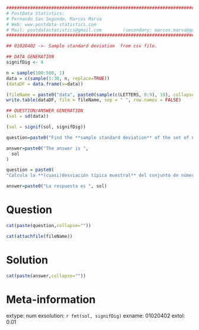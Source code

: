 
```r

################################################################################
# PostData Statistics: 
# Fernando San Segundo, Marcos Marva
# Web: www.postdata-statistics.com
# Mail: postdatastatistics@gmail.com        (secondary: marcos.marva@gmail.es)
################################################################################

## 01020402 ->- Sample standard deviation  from csv file.
```


```r
## DATA GENERATION
signifDig <- 4

n = sample(100:500, 1)
data = c(sample(1:30, n, replace=TRUE))
(dataDF = data.frame(x=data))

(fileName = paste0("data", paste0(sample(c(LETTERS, 0:9), 10), collapse = ""), ".csv", collapse = ""))
write.table(dataDF, file = fileName, sep = " ", row.names = FALSE)

## QUESTION/ANSWER GENERATION
(sol = sd(data))

(sol = signif(sol, signifDig))
```


```r
question=paste0("Find the **sample standard deviation** of the set of numbers in the attached file.")

answer=paste0("The answer is ",
  sol
)

```


```r
question = paste0(
"Calcula la **(cuasi)desviación típica muestral** del conjunto de números del fichero adjunto.")

answer=paste0("La respuesta es ", sol)
```


Question
========

```r
cat(paste(question,collapse=""))
```

```r
cat(attachfile(fileName))
```


Solution
=========

```r
cat(paste(answer,collapse=""))
```

Meta-information
================
extype: num
exsolution: `r fmt(sol, signifDig)`
exname: 01020402
extol: 0.01


